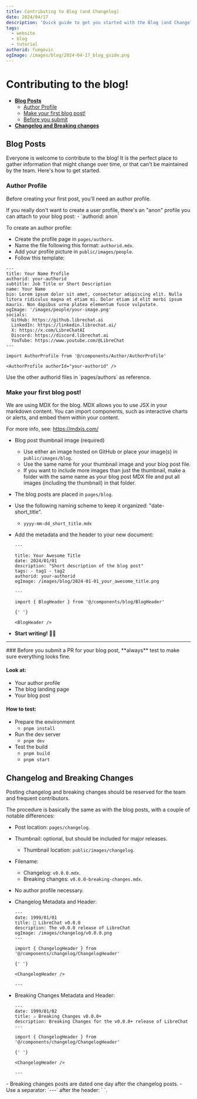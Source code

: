 ```yaml
---
title: Contributing to Blog (and Changelog)
date: 2024/04/17
description: 'Quick guide to get you started with the Blog (and Changelog)'
tags:
  - website
  - blog
  - tutorial
authorid: fuegovic
ogImage: /images/blog/2024-04-17_blog_guide.png
---
```



<BlogHeader />

# Contributing to the blog!

- **[Blog Posts](#blog-posts)**
  - [Author Profile](#author-profile)
  - [Make your first blog post!](#make-your-first-blog-post)
  - [Before you submit](#before-you-submit-a-pr-for-your-blog-post-always-test-to-make-sure-everything-looks-fine)
- **[Changelog and Breaking changes](#changelog-and-breaking-changes)**

## Blog Posts

Everyone is welcome to contribute to the blog! It is the perfect place to gather information that might change over time, or that can't be maintained by the team. Here's how to get started.

### Author Profile

Before creating your first post, you'll need an author profile.

<Callout title="Prefer to stay anonymous?">
  If you really don't want to create a user profile, there's an "anon" profile you can attach to
  your blog post: - `authorid: anon`
</Callout>

To create an author profile:

- Create the profile page in `pages/authors`.
- Name the file following this format: `authorid.mdx`.
- Add your profile picture in `public/images/people`.
- Follow this template:

```mdx filename="authorid.mdx"
---
title: Your Name Profile
authorid: your-authorid
subtitle: Job Title or Short Description
name: Your Name
bio: Lorem ipsum dolor sit amet, consectetur adipiscing elit. Nulla litora ridiculus magna et etiam mi. Dolor etiam id elit morbi ipsum mauris. Non dapibus urna platea elementum fusce vulputate.
ogImage: '/images/people/your-image.png'
socials:
  GitHub: https://github.librechat.ai
  LinkedIn: https://linkedin.librechat.ai/
  X: https://x.com/LibreChatAI
  Discord: https://discord.librechat.ai
  YouTube: https://www.youtube.com/@LibreChat
---

import AuthorProfile from '@/components/Author/AuthorProfile'

<AuthorProfile authorId="your-authorid" />
```

<Callout type="tip" title="Tip">
  Use the other authorid files in `pages/authors` as reference.
</Callout>

### Make your first blog post!

We are using MDX for the blog. MDX allows you to use JSX in your markdown content. You can import components, such as interactive charts or alerts, and embed them within your content.

For more info, see: https://mdxjs.com/

- Blog post thumbnail image (required)

  - Use either an image hosted on GitHub or place your image(s) in `public/images/blog`.
  - Use the same name for your thumbnail image and your blog post file.
  - If you want to include more images than just the thumbnail, make a folder with the same name as your blog post MDX file and put all images (including the thumbnail) in that folder.

- The blog posts are placed in `pages/blog`.
- Use the following naming scheme to keep it organized: "date-short_title".

  - `yyyy-mm-dd_short_title.mdx`

- Add the metadata and the header to your new document:

  ```mdx filename="metadata and header"
  ---
  
  title: Your Awesome Title
  date: 2024/01/01
  description: "Short description of the blog post"
  tags: - tag1 - tag2
  authorid: your-authorid
  ogImage: /images/blog/2024-01-01_your_awesome_title.png
  
  ---

  import { BlogHeader } from '@/components/blog/BlogHeader'

  {' '}

  <BlogHeader />
  ```

- **Start writing!** 🧑‍💻

---

<Callout type="warning" title="Before you submit">
### Before you submit a PR for your blog post, **always** test to make sure everything looks fine.

#### Look at:

- Your author profile
- The blog landing page
- Your blog post

#### How to test:

- Prepare the environment
  - `pnpm install`
- Run the dev server
  - `pnpm dev`
- Test the build
  - `pnpm build`
  - `pnpm start`

</Callout>

## Changelog and Breaking Changes

Posting changelog and breaking changes should be reserved for the team and frequent contributors.

The procedure is basically the same as with the blog posts, with a couple of notable differences:

- Post location: `pages/changelog`.
- Thumbnail: optional, but should be included for major releases.
  - Thumbnail location: `public/images/changelog`.
- Filename:
  - Changelog: `v0.0.0.mdx`.
  - Breaking changes: `v0.0.0-breaking-changes.mdx`.
- No author profile necessary.

- Changelog Metadata and Header:

  ```mdx filename="changelog metadata and header"
  ---
  date: 1999/01/01
  title: 🚀 LibreChat v0.0.0
  description: The v0.0.0 release of LibreChat
  ogImage: /images/changelog/v0.0.0.png
  ---

  import { ChangelogHeader } from '@/components/changelog/ChangelogHeader'

  {' '}

  <ChangelogHeader />

  ---
  ```

- Breaking Changes Metadata and Header:

  ```mdx filename="breaking changes metadata and header"
  ---
  date: 1999/01/02
  title: ⚠️ Breaking Changes v0.0.0+
  description: Breaking Changes for the v0.0.0+ release of LibreChat
  ---

  import { ChangelogHeader } from '@/components/changelog/ChangelogHeader'

  {' '}

  <ChangelogHeader />

  ---
  ```

<Callout type="note" title="Notes:">
  - Breaking changes posts are dated one day after the changelog posts. - Use a separator: `---`
  after the header: `<ChangelogHeader />
  `.
</Callout>
